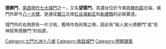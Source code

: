 {{Unreferenced|time=2016-07-28T12:59:14+00:00}}
'''德勝門'''，[[南昌|南昌]][[明代|明代]][[南昌城門|七大城門]]之一，又名'''望雲門'''。其遺址位於今南昌[[勝利路|勝利路]]北端，城門外即今[[八一大橋|八一大橋]]，是通往[[贛江|贛江]]北岸[[红谷滩新区|红谷滩新区]]和[[新建縣|新建縣]]的必經要道。

城門外的右側原有一片沙地，舊時作為刑場之用，因此有“殺人放火德勝門”或“兇神惡煞德勝門”的俗諺。

{{七門九洲十八坡}}
[[Category:七門九洲十八坡|Category:七門九洲十八坡]]
[[Category:南昌城門|Category:南昌城門]]
[[Category:明朝建築|Category:明朝建築]]